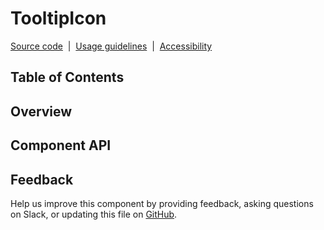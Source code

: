 
# TooltipIcon

[Source code](https://github.com/carbon-design-system/carbon/tree/master/packages/react/src/components/TooltipIcon)
&nbsp;|&nbsp;
[Usage guidelines](https://www.carbondesignsystem.com/components/tooltip/usage#icon-tooltip)
&nbsp;|&nbsp;
[Accessibility](https://www.carbondesignsystem.com/components/tooltip/accessibility)

## Table of Contents

## Overview

## Component API

<Props />

## Feedback

Help us improve this component by providing feedback, asking questions on Slack,
or updating this file on
[GitHub](https://github.com/carbon-design-system/carbon/edit/master/packages/react/src/components/TooltipIcon/TooltipIcon.mdx).
